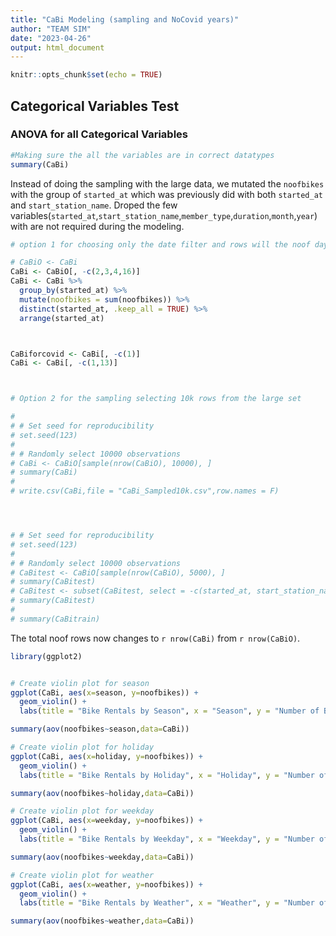 ```yaml
---
title: "CaBi Modeling (sampling and NoCovid years)"
author: "TEAM SIM"
date: "2023-04-26"
output: html_document
---
```


```r
knitr::opts_chunk$set(echo = TRUE)
```

## Categorical Variables Test

### ANOVA for all Categorical Variables

```r
#Making sure the all the variables are in correct datatypes
summary(CaBi)
```

Instead of doing the sampling with the large data, we mutated the `noofbikes` with the group of `started_at` which was previously did with both `started_at` and `start_station_name`. Droped the few variables(`started_at`,`start_station_name`,`member_type`,`duration`,`month`,`year`) with are not required during the modeling.

```r


# option 1 for choosing only the date filter and rows will the noof days from october 2010

# CaBiO <- CaBi
CaBi <- CaBiO[, -c(2,3,4,16)]
CaBi <- CaBi %>% 
  group_by(started_at) %>% 
  mutate(noofbikes = sum(noofbikes)) %>% 
  distinct(started_at, .keep_all = TRUE) %>% 
  arrange(started_at)



CaBiforcovid <- CaBi[, -c(1)]
CaBi <- CaBi[, -c(1,13)]



# Option 2 for the sampling selecting 10k rows from the large set

# 
# # Set seed for reproducibility
# set.seed(123)
# 
# # Randomly select 10000 observations
# CaBi <- CaBiO[sample(nrow(CaBiO), 10000), ]
# summary(CaBi)
# 
# write.csv(CaBi,file = "CaBi_Sampled10k.csv",row.names = F)




# # Set seed for reproducibility
# set.seed(123)
# 
# # Randomly select 10000 observations
# CaBitest <- CaBiO[sample(nrow(CaBiO), 5000), ]
# summary(CaBitest)
# CaBitest <- subset(CaBitest, select = -c(started_at, start_station_name,member_type,duration,month,year))
# summary(CaBitest)
# 
# summary(CaBitrain)


```

The total noof rows now changes to `r nrow(CaBi)` from `r nrow(CaBiO)`.

```r
library(ggplot2)


# Create violin plot for season
ggplot(CaBi, aes(x=season, y=noofbikes)) + 
  geom_violin() +
  labs(title = "Bike Rentals by Season", x = "Season", y = "Number of Bikes Rented")

summary(aov(noofbikes~season,data=CaBi))

```

```r
# Create violin plot for holiday
ggplot(CaBi, aes(x=holiday, y=noofbikes)) + 
  geom_violin() +
  labs(title = "Bike Rentals by Holiday", x = "Holiday", y = "Number of Bikes Rented")

summary(aov(noofbikes~holiday,data=CaBi))

```

```r
# Create violin plot for weekday
ggplot(CaBi, aes(x=weekday, y=noofbikes)) + 
  geom_violin() +
  labs(title = "Bike Rentals by Weekday", x = "Weekday", y = "Number of Bikes Rented")

summary(aov(noofbikes~weekday,data=CaBi))

```

```r
# Create violin plot for weather
ggplot(CaBi, aes(x=weather, y=noofbikes)) + 
  geom_violin() +
  labs(title = "Bike Rentals by Weather", x = "Weather", y = "Number of Bikes Rented")

summary(aov(noofbikes~weather,data=CaBi))

```




